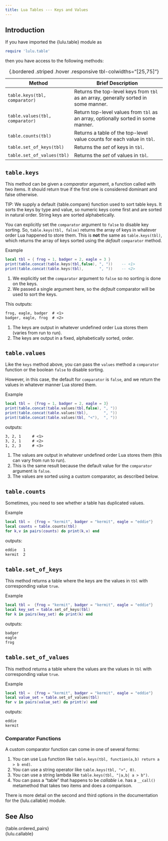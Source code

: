```yaml
---
title: Lua Tables --- Keys and Values
---
```


## Introduction

If you have imported the {lulu.table} module as
```lua
require 'lulu.table'
```
then you have access to the following methods:

Method                          | Brief Description
------------------------------- | -----------------------------------------------------------------
`table.keys(tbl, comparator)`   | Returns the top-level keys from `tbl` as an array, generally sorted in some manner.
`table.values(tbl, comparator)` | Return top-level values from `tbl` as an array, optionally sorted in some manner.
`table.counts(tbl)`             | Returns a table of the top-level value counts for each value in `tbl`.
`table.set_of_keys(tbl)`        | Returns the *set* of keys in `tbl`.
`table.set_of_values(tbl)`      | Returns the *set* of values in `tbl`.
: {.bordered .striped .hover .responsive tbl-colwidths="[25,75]"}

## `table.keys`

This method can be given a *comparator* argument, a function called with two items.
It should return true if the first one is considered dominant and false otherwise.

TIP: We supply a default {table.compare} function used to sort table keys.
It sorts the keys by type and value, so numeric keys come first and are sorted in natural order.
String keys are sorted alphabetically.

You can explicitly set the `comparator` argument to `false` to disable key sorting.
So, `table.keys(tbl, false)` returns the array of keys in whatever order Lua happened to store them.
This is **not** the same as `table.keys(tbl)`,  which returns the array of keys sorted using the *default* `comparator` method.

[Example]{.bt}

```lua
local tbl = { frog = 1, badger = 2, eagle = 3 }
print(table.concat(table.keys(tbl,false), ", "))    -- <1>
print(table.concat(table.keys(tbl),       ", "))    -- <2>
```
1. We explicitly set the `comparator` argument to `false` so no sorting is done on the keys.
2. We passed a single argument here, so the *default* comparator will be used to sort the keys.

This outputs:
```txt
frog, eagle, badger  # <1>
badger, eagle, frog  # <2>
```
1. The keys are output in whatever undefined order Lua stores them (varies from run to run).
2. The keys are output in a fixed, alphabetically sorted, order.

## `table.values`

Like the `keys` method above, you can pass the `values` method a `comparator` function or the boolean `false` to disable sorting.

However, in this case, the default for `comparator` is `false`, and we return the values in whatever manner Lua stored them.

[Example]{.bt}

```lua
local tbl =  {frog = 1, badger = 2, eagle = 3}
print(table.concat(table.values(tbl,false), ", "))
print(table.concat(table.values(tbl),       ", "))
print(table.concat(table.values(tbl, "<"),  ", "))
```
outputs:
```txt
3, 2, 1     # <1>
3, 2, 1     # <2>
1, 2, 3     # <3>
```
1. The values are output in whatever undefined order Lua stores them (this can vary from run to run).
2. This is the same result because the default value for the `comparator` argument is `false`.
3. The values are sorted using a custom comparator, as described below.

## `table.counts`

Sometimes, you need to see whether a table has duplicated values.

[Example]{.bt}
```lua
local tbl =  {frog = "kermit", badger = "kermit", eagle = "eddie"}
local counts = table.counts(tbl)
for k,v in pairs(counts) do print(k,v) end
```
outputs:
```txt
eddie	1
kermit	2
```

## `table.set_of_keys`

This method returns a table where the keys are the values in `tbl` with corresponding value `true`.

[Example]{.bt}

```lua
local tbl =  {frog = "kermit", badger = "kermit", eagle = "eddie"}
local key_set = table.set_of_keys(tbl)
for k in pairs(key_set) do print(k) end
```
outputs:
```txt
badger
eagle
frog
```

## `table.set_of_values`

This method returns a table where the values are the values in `tbl` with corresponding value `true`.

[Example]{.bt}

```lua
local tbl =  {frog = "kermit", badger = "kermit", eagle = "eddie"}
local value_set = table.set_of_values(tbl)
for v in pairs(value_set) do print(v) end
```
outputs:
```txt
eddie
kermit
```

### Comparator Functions

A custom comparator function can come in one of several forms:

1. You can use Lua function like `table.keys(tbl, function(a,b) return a > b end)`.
2. You can use a string operator like `table.keys(tbl, ">", 0)`.
3. You can use a string lambda like `table.keys(tbl, "|a,b| a > b")`.
4. You can pass a "table" that happens to be *callable* i.e. has a `__call()` metamethod that takes two items and does a comparison.

There is more detail on the second and third options in the documentation for the {lulu.callable} module.

## See Also

{table.ordered_pairs} <br>
{lulu.callable}
